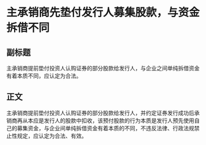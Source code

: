 # 主承销商先垫付发行人募集股款，与资金拆借不同
## 副标题
主承销商提前垫付投资人认购证券的部分股款给发行人，与企业之间单纯拆借资金有着本质不同，应认定为合法。
## 正文
主承销商提前垫付投资人认购证券的部分股款给发行人，并约定证券发行成功后承销商再从本应是发行人的股款中扣收，该预付股款的行为本质是发行人预先使用自己的募集资金，与企业间单纯拆借资金有着本质的不同，不违反法律、行政法规禁止性规定，应认定为合法、有效。